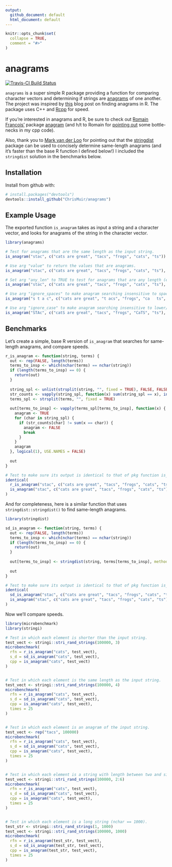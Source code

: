 ```yaml
---
output: 
  github_document: default
  html_document: default
---
```


<!-- README.md is generated from README.Rmd. Please edit that file -->

```r
knitr::opts_chunk$set(
  collapse = TRUE,
  comment = "#>"
)
```

# anagrams

[![Travis-CI Build Status](https://travis-ci.org/ChrisMuir/anagrams.svg?branch=master)](https://travis-ci.org/ChrisMuir/anagrams)

`anagrams` is a super simple R package providing a function for comparing character vectors and determining if strings are [anagrams](https://en.wikipedia.org/wiki/Anagram) of one another. The project was inspired by [this](http://www.programmingr.com/content/simple-anagram-finder-using-r/) blog post on finding anagrams in R. The package uses C++ and [Rcpp](https://CRAN.R-project.org/package=Rcpp) for speed.

If you're interested in anagrams and R, be sure to check out [Romain Francois'](https://github.com/romainfrancois) package [anagram](https://github.com/romainfrancois/anagram) (and h/t to Romain for [pointing out](https://twitter.com/romain_francois/status/972754279164514304) some bottle-necks in my cpp code).

Also, thank you to [Mark van der Loo](https://github.com/markvanderloo) for pointing out that the [stringdist](https://github.com/markvanderloo/stringdist) package can be used to concisely determine same-length anagrams (and it's faster than the base R function I defined below!) I included the `stringdist` solution in the benchmarks below.

## Installation

Install from github with:
```r
# install.packages("devtools")
devtools::install_github("ChrisMuir/anagrams")
```

## Example Usage

The exported function `is_anagram` takes as input a string and a character vector, and looks for anagrams of the string in the character vector.

```r
library(anagrams)

# Test for anagrams that are the same length as the input string.
is_anagram("stac", c("cats are great", "tacs", "frogs", "cats", "ts"))

# Use arg "value" to return the values that are anagrams.
is_anagram("stac", c("cats are great", "tacs", "frogs", "cats", "ts"), value = TRUE)

# Set arg "any_len" to TRUE to test for anagrams that are any length (either same length or sub-string).
is_anagram("stac", c("cats are great", "tacs", "frogs", "cats", "ts"), any_len = TRUE)

# Use arg "ignore_spaces" to make anagram searching insensitive to spaces.
is_anagram("s t a c", c("cats are great", "t acs", "frogs", "ca   ts", "ts"), ignore_spaces = TRUE)

# Use arg "ignore_case" to make anagram searching insensitive to lower/upper case.
is_anagram("STAc", c("catS are great", "tacs", "frogs", "CaTS", "ts"), ignore_case = TRUE)
```

## Benchmarks

Let's create a simple, base R version of `is_anagram` that searches for same-length anagrams, and compare speeds.
```r
r_is_anagram <- function(string, terms) {
  out <- rep(FALSE, length(terms))
  terms_to_insp <- which(nchar(terms) == nchar(string))
  if (length(terms_to_insp) == 0) {
    return(out)
  }
  
  string_spl <- unlist(strsplit(string, "", fixed = TRUE), FALSE, FALSE)
  str_counts <- vapply(string_spl, function(x) sum(string_spl == x), integer(1))
  terms_spl <- strsplit(terms, "", fixed = TRUE)
  
  out[terms_to_insp] <- vapply(terms_spl[terms_to_insp], function(x) {
    anagram <- TRUE
    for (char in string_spl) {
      if (str_counts[char] != sum(x == char)) {
        anagram <- FALSE
        break
      }
    }
    anagram
  }, logical(1), USE.NAMES = FALSE)
  
  out
}

# Test to make sure its output is identical to that of pkg function is_anagram.
identical(
  r_is_anagram("stac", c("cats are great", "tacs", "frogs", "cats", "ts")), 
  is_anagram("stac", c("cats are great", "tacs", "frogs", "cats", "ts"))
)
```
And for completeness, here is a similar function that uses `stringdist::stringdist()` to find same-length anagrams.
```r
library(stringdist)

sd_is_anagram <- function(string, terms) {
  out <- rep(FALSE, length(terms))
  terms_to_insp <- which(nchar(terms) == nchar(string))
  if (length(terms_to_insp) == 0) {
    return(out)
  }
  
  out[terms_to_insp] <- stringdist(string, terms[terms_to_insp], method="qgram", q=1) == 0
  
  out
}

# Test to make sure its output is identical to that of pkg function is_anagram.
identical(
  sd_is_anagram("stac", c("cats are great", "tacs", "frogs", "cats", "ts")), 
  is_anagram("stac", c("cats are great", "tacs", "frogs", "cats", "ts"))
)
```

Now we'll compare speeds.

```r
library(microbenchmark)
library(stringi)

# Test in which each element is shorter than the input string.
test_vect <- stringi::stri_rand_strings(100000, 3)
microbenchmark(
  rfn = r_is_anagram("cats", test_vect), 
  s_d = sd_is_anagram("cats", test_vect), 
  cpp = is_anagram("cats", test_vect)
)


# Test in which each element is the same length as the input string.
test_vect <- stringi::stri_rand_strings(100000, 4)
microbenchmark(
  rfn = r_is_anagram("cats", test_vect), 
  s_d = sd_is_anagram("cats", test_vect), 
  cpp = is_anagram("cats", test_vect), 
  times = 25
)


# Test in which each element is an anagram of the input string.
test_vect <- rep("tacs", 100000)
microbenchmark(
  rfn = r_is_anagram("cats", test_vect), 
  s_d = sd_is_anagram("cats", test_vect), 
  cpp = is_anagram("cats", test_vect), 
  times = 25
)


# Test in which each element is a string with length between two and six chars.
test_vect <- stringi::stri_rand_strings(100000, 2:6)
microbenchmark(
  rfn = r_is_anagram("cats", test_vect), 
  s_d = sd_is_anagram("cats", test_vect), 
  cpp = is_anagram("cats", test_vect), 
  times = 25
)


# Test in which each element is a long string (nchar == 1000).
test_str <- stringi::stri_rand_strings(1, 1000)
test_vect <- stringi::stri_rand_strings(100000, 1000)
microbenchmark(
  rfn = r_is_anagram(test_str, test_vect), 
  s_d = sd_is_anagram(test_str, test_vect), 
  cpp = is_anagram(test_str, test_vect), 
  times = 25
)
```
